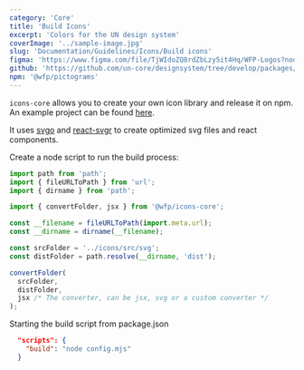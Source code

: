 ```yaml
---
category: 'Core'
title: 'Build Icons'
excerpt: 'Colors for the UN design system'
coverImage: '../sample-image.jpg'
slug: 'Documentation/Guidelines/Icons/Build icons'
figma: 'https://www.figma.com/file/TjWIdoZQ8rdZbLzy5it4Hq/WFP-Logos?node-id=0%3A1&t=ErGHrrrmCgyzd3OH-1'
github: 'https://github.com/un-core/designsystem/tree/develop/packages/logos'
npm: '@wfp/pictograms'
---
```


`icons-core` allows you to create your own icon library and release it on npm. An example project can be found [here](https://github.com/un-core/designsystem/tree/feat/icons-and-tools/packages/icons-react).

It uses [svgo](https://github.com/svg/svgo) and [react-svgr](https://react-svgr.com) to create optimized svg files and react components.

Create a node script to run the build process:

```js
import path from 'path';
import { fileURLToPath } from 'url';
import { dirname } from 'path';

import { convertFolder, jsx } from '@wfp/icons-core';

const __filename = fileURLToPath(import.meta.url);
const __dirname = dirname(__filename);

const srcFolder = '../icons/src/svg';
const distFolder = path.resolve(__dirname, 'dist');

convertFolder(
  srcFolder,
  distFolder,
  jsx /* The converter, can be jsx, svg or a custom converter */
);
```

Starting the build script from package.json

```json
  "scripts": {
    "build": "node config.mjs"
  }
```
